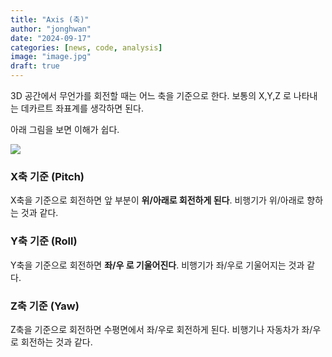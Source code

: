 ```yaml
---
title: "Axis (축)"
author: "jonghwan"
date: "2024-09-17"
categories: [news, code, analysis]
image: "image.jpg"
draft: true
---
```

 

3D 공간에서 무언가를 회전할 때는 어느 축을 기준으로 한다. 보통의 X,Y,Z 로 나타내는 데카르트 좌표계를 생각하면 된다.

아래 그림을 보면 이해가 쉽다.


![](https://upload.wikimedia.org/wikipedia/commons/thumb/c/c1/Yaw_Axis_Corrected.svg/500px-Yaw_Axis_Corrected.svg.png)

### X축 기준 (Pitch) {.unnumbered}

X축을 기준으로 회전하면 앞 부분이 **위/아래로 회전하게 된다**. 비행기가 위/아래로 향하는 것과 같다.


### Y축 기준 (Roll) {.unnumbered}

Y축을 기준으로 회전하면 **좌/우 로 기울어진다**. 비행기가 좌/우로 기울어지는 것과 같다.

### Z축 기준 (Yaw) {.unnumbered}

Z축을 기준으로 회전하면 수평면에서 좌/우로 회전하게 된다. 비행기나 자동차가 좌/우로 회전하는 것과 같다.
